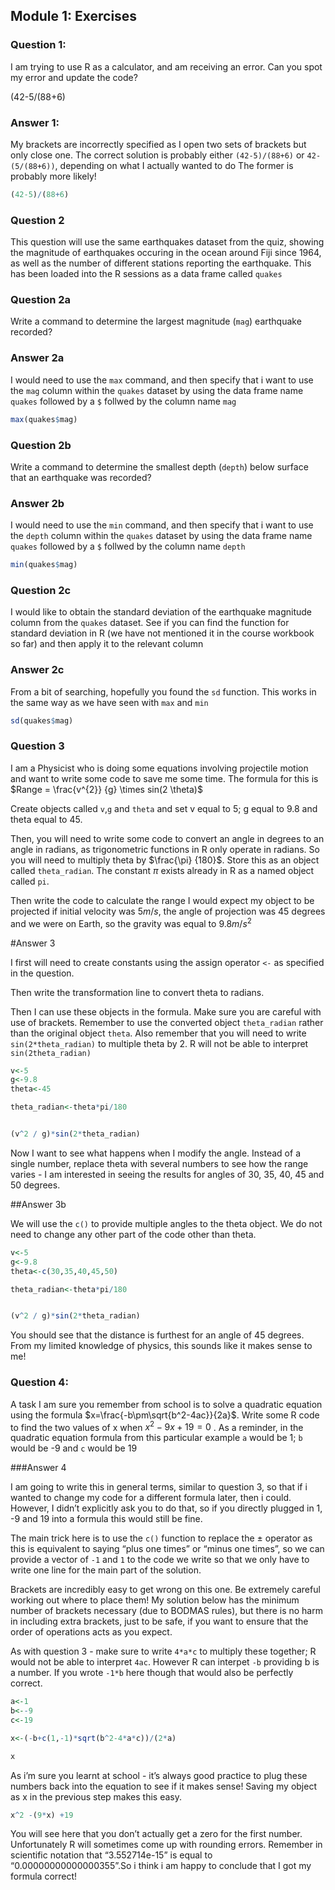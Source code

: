 ## Module 1:  Exercises

### Question 1:
I am trying to use R as a calculator, and am receiving an error. Can you spot my error and update the code?


(42-5/(88+6)



### Answer 1:

My brackets are incorrectly specified as I open two sets of brackets but only close one.
The correct solution is probably either `(42-5)/(88+6)` or `42-(5/(88+6))`, depending on what I actually wanted to do
The former is probably more likely!

```r
(42-5)/(88+6)
```


### Question 2

This question will use the same earthquakes dataset from the quiz, showing the magnitude of earthquakes occuring in the ocean around Fiji since 1964, as well as the number of different stations reporting the earthquake. This has been loaded into the R sessions as a data frame called `quakes` 

### Question 2a
Write a command to determine the largest magnitude (`mag`) earthquake recorded?


### Answer 2a

I would need to use the `max` command, and then specify that i want to use the `mag` column within the `quakes` dataset by using the data frame name `quakes` followed by a `$` follwed by the column name `mag`

```r
max(quakes$mag)

```

### Question 2b
Write a command to determine the smallest depth (`depth`) below surface that an earthquake was recorded?

### Answer 2b

I would need to use the `min` command, and then specify that i want to use the `depth` column within the `quakes` dataset by using the data frame name `quakes` followed by a `$` follwed by the column name `depth`

```r
min(quakes$mag)
```


### Question 2c
I would like to obtain the standard deviation of the earthquake magnitude column from the `quakes` dataset. See if you can find the function for standard deviation in R (we have not mentioned it in the course workbook so far) and then apply it to the relevant column

### Answer 2c

From a bit of searching, hopefully you found the `sd` function. This works in the same way as we have seen with `max` and `min`
```r
sd(quakes$mag)
```


### Question 3
I am a Physicist who is doing some equations involving projectile motion and want to write some code to save me some time. The formula for this is
$Range = \frac{v^{2}} {g} \times sin(2 \theta)$

Create objects called `v`,`g` and `theta` and set v equal to 5; g equal to 9.8 and theta equal to 45. 

Then, you will need to write some code to convert an angle in degrees to an angle in radians, as trigonometric functions in R only operate in radians. So you will need to multiply theta by $\frac{\pi} {180}$. Store this as an object called `theta_radian`. The constant $\pi$ exists already in R as a named object called `pi`.

Then write the code to calculate the range I would expect my object to be projected if initial velocity was 5$m/s$, the angle of projection was 45 degrees and we were on Earth, so the gravity was equal to 9.8$m/s^2$


#Answer 3

I first will need to create constants using the assign operator `<-` as specified in the question.

Then write the transformation line to convert theta to radians.

Then I can use these objects in the formula. Make sure you are careful with use of brackets. Remember to use the converted object `theta_radian` rather than the original object `theta`. Also remember that you will need to write `sin(2*theta_radian)` to multiple theta by 2. R will not be able to interpret `sin(2theta_radian)`

```r
v<-5
g<-9.8
theta<-45

theta_radian<-theta*pi/180


(v^2 / g)*sin(2*theta_radian)

```

Now I want to see what happens when I modify the angle. Instead of a single number, replace theta with several numbers to see how the range varies - I am interested in seeing the results for angles of 30, 35, 40, 45 and 50 degrees.


##Answer 3b

We will use the `c()` to provide multiple angles to the theta object. We do not need to change any other part of the code other than theta.

```r
v<-5
g<-9.8
theta<-c(30,35,40,45,50)

theta_radian<-theta*pi/180


(v^2 / g)*sin(2*theta_radian)

```
You should see that the distance is furthest for an angle of 45 degrees. From my limited knowledge of physics, this sounds like it makes sense to me!


### Question 4:
A task I am sure you remember from school is to solve a quadratic equation using the formula $x=\frac{-b\pm\sqrt{b^2-4ac}}{2a}$.
Write some R code to find the two values of x when $x^2-9x+19=0$ . As a reminder, in the quadratic equation formula from this particular example `a` would be 1; `b` would be -9 and `c` would be 19

###Answer 4

I am going to write this in general terms, similar to question 3, so that if i wanted to change my code for a different formula later, then i could. However, I didn't explicitly ask you to do that, so if you directly plugged in 1, -9 and 19 into a formula this would still be fine.

The main trick here is to use the `c()` function to replace the $\pm$ operator as this is equivalent to saying "plus one times" or "minus one times", so we can provide a vector of `-1` and `1` to the code we write so that we only have to write one line for the main part of the solution.

Brackets are incredibly easy to get wrong on this one. Be extremely careful working out where to place them! My solution below has the minimum number of brackets necessary (due to BODMAS rules), but there is no harm in including extra brackets, just to be safe, if you want to ensure that the order of operations acts as you expect.

As with question 3 - make sure to write `4*a*c` to multiply these together; R would not be able to interpret `4ac`.
However R can interpet `-b` providing b is a number. If you wrote `-1*b` here though that would also be perfectly correct.

```r

a<-1
b<--9
c<-19

x<-(-b+c(1,-1)*sqrt(b^2-4*a*c))/(2*a)

x

```

As i'm sure you learnt at school - it's always good practice to plug these numbers back into the equation to see if it makes sense! Saving my object as x in the previous step makes this easy.

```r

x^2 -(9*x) +19
```
You will see here that you don't actually get a zero for the first number. Unfortunately R will sometimes come up with rounding errors. Remember in scientific notation that "3.552714e-15" is equal to "0.00000000000000355".So i think i am happy to conclude that I got my formula correct!

